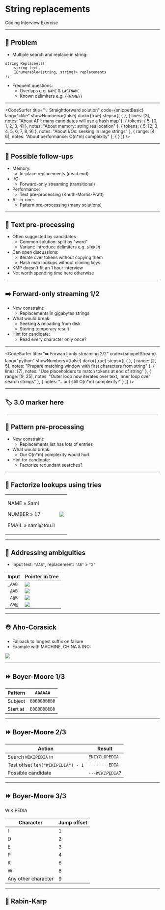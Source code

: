 
# String replacements

Coding Interview Exercise

---

## 💢 Problem

- Multiple search and replace in string:

```clike
string ReplaceAll(
    string text,
    IEnumerable<(string, string)> replacements
);
```

- Frequent questions:
  - Overlaps e.g. `NAME` & `LASTNAME`
  - Known delimiters e.g. `{{NAME}}`

---


<CodeSurfer
  title="💡 Straightforward solution"
  code={snippetBasic}
  lang="clike"
  showNumbers={false}
  dark={true}
  steps={[
    { },
    { lines: [2], notes: "About API: many candidates will use a hash map"},
    { tokens: { 5: [0, 1, 2, 3, 4] }, notes: "About memory: string reallocation" },
    { tokens: { 5: [2, 3, 4, 5, 6, 7, 8, 9] }, notes: "About I/Os: seeking in large strings" },
    { range: [4, 6], notes: "About performance: O(n*m) complexity" },
    { }
  ]}
/>

---

## 💭 Possible follow-ups

- Memory:
  - In-place replacements (dead end)
- I/O:
  - Forward-only streaming (transitional)
- Performance:
  - Text pre-processing (Knuth-Morris-Pratt)
- All-in-one:
  - Pattern pre-processing (many solutions)

---

## 📑 Text pre-processing

- Often suggested by candidates
  - Common solution: split by "word"
  - Variant: introduce delimiters e.g. `$TOKEN`
- Can open discussions:
  - Iterate over tokens without copying them
  - Hash map lookups without cloning keys
- KMP doesn't fit an 1 hour interview
- Not worth spending time here otherwise

---

## ➡️ Forward-only streaming 1/2

- New constraint:
  - Replacements in gigabytes strings
- What would break:
  - Seeking & reloading from disk
  - Storing temporary result
- Hint for candidate:
  - Read every character only once?

---


<CodeSurfer
  title="➡️ Forward-only streaming 2/2"
  code={snippetStream}
  lang="python"
  showNumbers={false}
  dark={true}
  steps={[
    { },
    { range: [2, 5], notes: "Prepare matching window with first characters from string" },
    { lines: [7], notes: "Use placeholders to match tokens at end of string" },
    { range: [9, 25], notes: "Outer loop now iterates over text, inner loop over search strings" },
    { notes: "...but still O(n*m) complexity!" }
  ]}
/>

---

## 🏷️ 3.0 marker here

---

## 🔎 Pattern pre-processing

- New constraint:
  - Replacements list has lots of entries
- What would break:
  - Our O(n*m) complexity would hurt
- Hint for candidate:
  - Factorize redundant searches?

---

## 🌴 Factorize lookups using tries

<table width="100%">
    <tr>
        <td>
            <p>NAME &raquo; Sami</p>
            <p>NUMBER &raquo; 17</p>
            <p>EMAIL &raquo; sami@tou.il</p>
        </td>
        <td>
            <img src="./assets/trie.png" />
        </td>
    </tr>
</table>

---

## 🔀 Addressing ambiguities

- Input text: `"AAB"`, replacement: `"AB"` &raquo; `"X"`

Input | Pointer in tree
---|---
<code><u>&nbsp;</u>AAB</code> | <img src="./assets/ambiguous1.png" />
<code>&nbsp;<u>A</u>AB</code> | <img src="./assets/ambiguous2.png" />
<code>&nbsp;A<u>A</u>B</code> | <img src="./assets/ambiguous1.png" />
<code>&nbsp;AA<u>B</u></code> | <img src="./assets/ambiguous1.png" />

---

## ⛑️ Aho-Corasick

- Fallback to longest suffix on failure
- Example with MACHINE, CHINA & INO:

![](./assets/aho-corasick.png)

---

## ⏩ Boyer-Moore 1/3

Pattern | `AAAAAA`
---|---
Subject | `BBBBBBBBBB`
Start at | <code>BBBBB<u>B</u>BBBB</code>

---

## ⏩ Boyer-Moore 2/3

Action | Result
---|---
Search <code>WIKIPEDIA</code> in | <code>ENCYCLOPEDIA</code>
Test offset `len("WIKIPEDIA") - 1` | <code>--------<u>E</u>DIA</code>
Possible candidate | <code>---<em>WIKIP</em><u>E</u>DIA</code>?

---

## ⏩ Boyer-Moore 3/3

WIKIPEDIA

Character | Jump offset
---|---
I | 1
D | 2
E | 3
P | 4
K | 6
W | 8
Any other character | 9

---

## 🎡 Rabin-Karp
